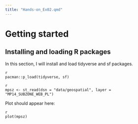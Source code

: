 ```yaml
---
title: "Hands-on_Ex02.qmd"
---
```


# Getting started

## Installing and loading R packages

In this section, I will install and load tidyverse and sf packages.

```         
{r}
pacman::p_load(tidyverse, sf)
```

```         
{r}
mpsz <- st_read(dsn = "data/geospatial", layer = "MP14_SUBZONE_WEB_PL")
```

Plot should appear here:

```         
{r}
plot(mpsz)
```
